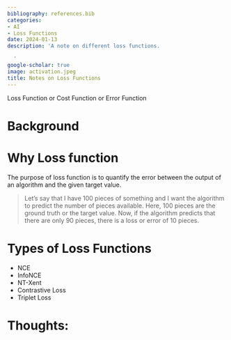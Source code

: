 ```yaml
---
bibliography: references.bib
categories:
- AI
- Loss Functions
date: 2024-01-13
description: 'A note on different loss functions.

  '
google-scholar: true
image: activation.jpeg
title: Notes on Loss Functions
---
```



<!-- In a recent paper that has attracted the interest of popular media as well, Fabio Urbina and colleagues examined the use (or rather, the abuse) of computational chemistry models of toxicity for generating toxic compounds and potential chemical agent candidates.[@urbina2022dual] Urbina and colleagues conclude that -->

<!-- > By going as close as we dared, we have still crossed a grey moral boundary, demonstrating that it is possible to design virtual potential toxic molecules without much in the way of effort, time or computational resources. -->
Loss Function or Cost Function or Error Function


# Background

# Why Loss function

The purpose of loss function is to quantify the error between the output of an algorithm and the given target value.

>Let's say that I have 100 pieces of something and I want the algorithm to predict the number of pieces available. Here, 
100 pieces are the ground truth or the target value. Now, if the algorithm predicts that there are only 90 pieces, there is a loss or error of 10 pieces.

# Types of Loss Functions

- NCE
- InfoNCE
- NT-Xent
- Contrastive Loss
- Triplet Loss

# Thoughts:

